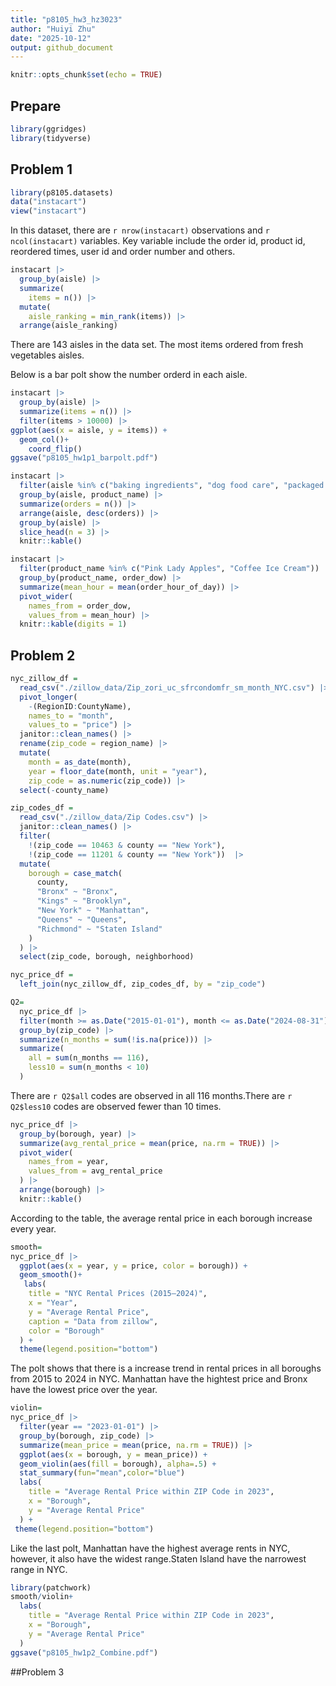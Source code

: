 ```yaml
---
title: "p8105_hw3_hz3023"
author: "Huiyi Zhu"
date: "2025-10-12"
output: github_document
---
```


```r
knitr::opts_chunk$set(echo = TRUE)
```

## Prepare
```r
library(ggridges)
library(tidyverse)
```

## Problem 1
```r

library(p8105.datasets)
data("instacart")
view("instacart") 
```
In this dataset, there are `r nrow(instacart)` observations and `r ncol(instacart)` variables. Key variable include the order id, product id, reordered times, user id and order number and others.

```r
instacart |>
  group_by(aisle) |>
  summarize(
    items = n()) |>
  mutate(
    aisle_ranking = min_rank(items)) |> 
  arrange(aisle_ranking)
```
There are 143 aisles in the data set. The most items ordered from fresh vegetables aisles.

Below is a bar polt show the number orderd in each aisle.
```r
instacart |>
  group_by(aisle) |>
  summarize(items = n()) |>
  filter(items > 10000) |>
ggplot(aes(x = aisle, y = items)) +
  geom_col()+
    coord_flip()
ggsave("p8105_hw1p1_barpolt.pdf")
```

```r
instacart |>
  filter(aisle %in% c("baking ingredients", "dog food care", "packaged vegetables fruits")) |>
  group_by(aisle, product_name) |>
  summarize(orders = n()) |> 
  arrange(aisle, desc(orders)) |>
  group_by(aisle) |>
  slice_head(n = 3) |>
  knitr::kable()
```

```r
instacart |>
  filter(product_name %in% c("Pink Lady Apples", "Coffee Ice Cream")) |>
  group_by(product_name, order_dow) |>
  summarize(mean_hour = mean(order_hour_of_day)) |>
  pivot_wider(
    names_from = order_dow,
    values_from = mean_hour) |>
  knitr::kable(digits = 1)
```

## Problem 2
```r
nyc_zillow_df = 
  read_csv("./zillow_data/Zip_zori_uc_sfrcondomfr_sm_month_NYC.csv") |> 
  pivot_longer(
    -(RegionID:CountyName),
    names_to = "month",
    values_to = "price") |> 
  janitor::clean_names() |> 
  rename(zip_code = region_name) |> 
  mutate(
    month = as_date(month),
    year = floor_date(month, unit = "year"),
    zip_code = as.numeric(zip_code)) |> 
  select(-county_name)

zip_codes_df = 
  read_csv("./zillow_data/Zip Codes.csv") |> 
  janitor::clean_names() |> 
  filter(
    !(zip_code == 10463 & county == "New York"),
    !(zip_code == 11201 & county == "New York"))  |> 
  mutate(
    borough = case_match(
      county,
      "Bronx" ~ "Bronx",
      "Kings" ~ "Brooklyn",
      "New York" ~ "Manhattan",
      "Queens" ~ "Queens",
      "Richmond" ~ "Staten Island"
    )
  ) |> 
  select(zip_code, borough, neighborhood)

nyc_price_df = 
  left_join(nyc_zillow_df, zip_codes_df, by = "zip_code")
```

```r
Q2=
  nyc_price_df |> 
  filter(month >= as.Date("2015-01-01"), month <= as.Date("2024-08-31")) |> 
  group_by(zip_code) |> 
  summarize(n_months = sum(!is.na(price))) |> 
  summarize(
    all = sum(n_months == 116),
    less10 = sum(n_months < 10)
  )

```
There are `r Q2$all` codes are observed in all 116 months.There are `r Q2$less10` codes are observed fewer than 10 times.

```r
nyc_price_df |>
  group_by(borough, year) |>
  summarize(avg_rental_price = mean(price, na.rm = TRUE)) |>
  pivot_wider(
    names_from = year,
    values_from = avg_rental_price
  ) |>
  arrange(borough) |>
  knitr::kable()
```
According to the table, the average rental price in each borough increase every year.

```r
smooth=
nyc_price_df |>
  ggplot(aes(x = year, y = price, color = borough)) +
  geom_smooth()+
   labs(
    title = "NYC Rental Prices (2015–2024)",
    x = "Year",
    y = "Average Rental Price",
    caption = "Data from zillow",
    color = "Borough"
  ) +
  theme(legend.position="bottom")

```
The polt shows that there is a increase trend in rental prices in all boroughs from 2015 to 2024 in NYC. Manhattan have the hightest price and Bronx have the lowest price over the year.

```r
violin=
nyc_price_df |>
  filter(year == "2023-01-01") |>
  group_by(borough, zip_code) |>
  summarize(mean_price = mean(price, na.rm = TRUE)) |>
  ggplot(aes(x = borough, y = mean_price)) +
  geom_violin(aes(fill = borough), alpha=.5) +
  stat_summary(fun="mean",color="blue")
  labs(
    title = "Average Rental Price within ZIP Code in 2023",
    x = "Borough",
    y = "Average Rental Price"
  ) +
 theme(legend.position="bottom")

```
Like the last polt, Manhattan have the highest average rents in NYC, however, it also have the widest range.Staten Island have the narrowest range in NYC.

```r
library(patchwork)
smooth/violin+
  labs(
    title = "Average Rental Price within ZIP Code in 2023",
    x = "Borough",
    y = "Average Rental Price"
  )
ggsave("p8105_hw1p2_Combine.pdf")
```

##Problem 3

